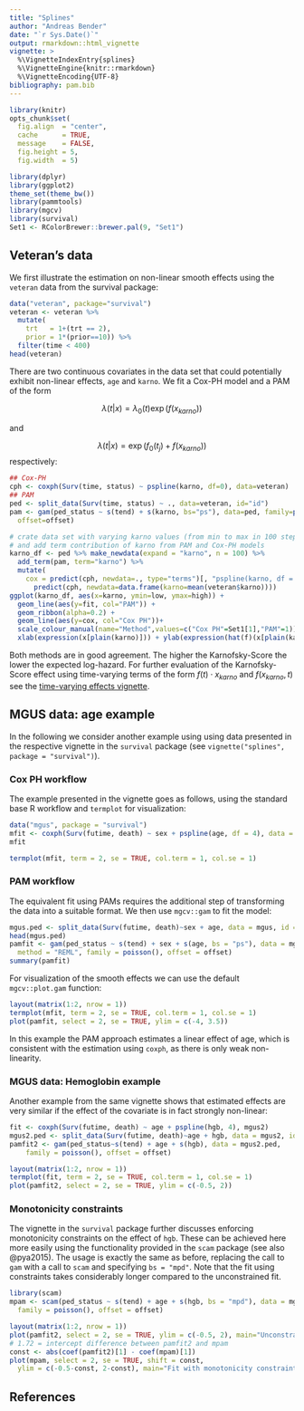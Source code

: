 ```yaml
---
title: "Splines"
author: "Andreas Bender"
date: "`r Sys.Date()`"
output: rmarkdown::html_vignette
vignette: >
  %\VignetteIndexEntry{splines}
  %\VignetteEngine{knitr::rmarkdown}
  %\VignetteEncoding{UTF-8}
bibliography: pam.bib
---
```


```r
library(knitr)
opts_chunk$set(
  fig.align  = "center",
  cache      = TRUE,
  message    = FALSE,
  fig.height = 5,
  fig.width  = 5)
```


```r
library(dplyr)
library(ggplot2)
theme_set(theme_bw())
library(pammtools)
library(mgcv)
library(survival)
Set1 <- RColorBrewer::brewer.pal(9, "Set1")
```

## Veteran's data

We first illustrate the estimation on non-linear smooth effects using
the `veteran` data from the survival package:

```r
data("veteran", package="survival")
veteran <- veteran %>%
  mutate(
    trt   = 1+(trt == 2),
    prior = 1*(prior==10)) %>%
  filter(time < 400)
head(veteran)
```

There are two continuous covariates in the data set that could potentially
exhibit non-linear effects, `age` and `karno`. We fit a Cox-PH model and
a PAM of the form

$$
\lambda(t|x) = \lambda_0(t)\exp(f(x_{karno}))
$$

and

$$
\lambda(t|x) = \exp(f_0(t_j) + f(x_{karno}))
$$
respectively:

```r
## Cox-PH
cph <- coxph(Surv(time, status) ~ pspline(karno, df=0), data=veteran)
## PAM
ped <- split_data(Surv(time, status) ~ ., data=veteran, id="id")
pam <- gam(ped_status ~ s(tend) + s(karno, bs="ps"), data=ped, family=poisson(),
  offset=offset)
```


```r
# crate data set with varying karno values (from min to max in 100 steps)
# and add term contribution of karno from PAM and Cox-PH models
karno_df <- ped %>% make_newdata(expand = "karno", n = 100) %>%
  add_term(pam, term="karno") %>%
  mutate(
    cox = predict(cph, newdata=., type="terms")[, "pspline(karno, df = 0)"] -
      predict(cph, newdata=data.frame(karno=mean(veteran$karno))))
ggplot(karno_df, aes(x=karno, ymin=low, ymax=high)) +
  geom_line(aes(y=fit, col="PAM")) +
  geom_ribbon(alpha=0.2) +
  geom_line(aes(y=cox, col="Cox PH"))+
  scale_colour_manual(name="Method",values=c("Cox PH"=Set1[1],"PAM"=1)) +
  xlab(expression(x[plain(karno)])) + ylab(expression(hat(f)(x[plain(karno)])))
```

Both methods are in good agreement. The higher the Karnofsky-Score the lower the
expected log-hazard. For further evaluation of the Karnofsky-Score effect using
time-varying terms of the form $f(t)\cdot x_{karno}$ and $f(x_{karno}, t)$ see
the [time-varying effects vignette](tveffects.html).


## MGUS data: age example

In the following we consider another example using  using data presented in the
respective vignette in the `survival` package
(see `vignette("splines", package = "survival")`).


### Cox PH workflow

The example presented in the vignette goes as follows, using the standard
base R workflow and `termplot` for visualization:

```r
data("mgus", package = "survival")
mfit <- coxph(Surv(futime, death) ~ sex + pspline(age, df = 4), data = mgus)
mfit
```

```r
termplot(mfit, term = 2, se = TRUE, col.term = 1, col.se = 1)
```


### PAM workflow
The equivalent fit using PAMs requires the additional step of transforming the
data into a suitable format. We then use `mgcv::gam` to fit
the model:

```r
mgus.ped <- split_data(Surv(futime, death)~sex + age, data = mgus, id = "id")
head(mgus.ped)
pamfit <- gam(ped_status ~ s(tend) + sex + s(age, bs = "ps"), data = mgus.ped,
  method = "REML", family = poisson(), offset = offset)
summary(pamfit)
```

For visualization of the smooth effects we can use the default `mgcv::plot.gam`
function:

```r
layout(matrix(1:2, nrow = 1))
termplot(mfit, term = 2, se = TRUE, col.term = 1, col.se = 1)
plot(pamfit, select = 2, se = TRUE, ylim = c(-4, 3.5))
```

In this example the PAM approach estimates a linear effect of age, which is
consistent with the estimation using `coxph`, as there is only weak non-linearity.

### MGUS data: Hemoglobin example
Another example from the same vignette shows that estimated effects
are very similar if the effect of the covariate is in fact strongly non-linear:

```r
fit <- coxph(Surv(futime, death) ~ age + pspline(hgb, 4), mgus2)
mgus2.ped <- split_data(Surv(futime, death)~age + hgb, data = mgus2, id = "id")
pamfit2 <- gam(ped_status~s(tend) + age + s(hgb), data = mgus2.ped,
	family = poisson(), offset = offset)
```

```r
layout(matrix(1:2, nrow = 1))
termplot(fit, term = 2, se = TRUE, col.term = 1, col.se = 1)
plot(pamfit2, select = 2, se = TRUE, ylim = c(-0.5, 2))
```

### Monotonicity constraints
The vignette in the `survival` package further discusses enforcing monotonicity
constraints on the effect of `hgb`. These can be achieved here more easily
using the functionality provided in the `scam` package (see also @pya2015).
The usage is exactly the same as before, replacing the call to `gam` with a
call to `scam` and specifying `bs = "mpd"`. Note that the fit using constraints
takes considerably longer compared to the unconstrained fit.

```r
library(scam)
mpam <- scam(ped_status ~ s(tend) + age + s(hgb, bs = "mpd"), data = mgus2.ped,
  family = poisson(), offset = offset)
```

```r
layout(matrix(1:2, nrow = 1))
plot(pamfit2, select = 2, se = TRUE, ylim = c(-0.5, 2), main="Unconstrained fit")
# 1.72 = intercept difference between pamfit2 and mpam
const <- abs(coef(pamfit2)[1] - coef(mpam)[1])
plot(mpam, select = 2, se = TRUE, shift = const,
  ylim = c(-0.5-const, 2-const), main="Fit with monotonicity constraint")
```

## References
